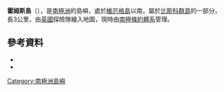 {{coord|65|41|S|65|15|W|source:GNIS|display=title}}

'''霍姆斯島'''（{{lang-en|Holmes Island}}），是[[南極洲|南極洲]]的島嶼，處於[[維厄格島|維厄格島]]以南，屬於[[比斯科群島|比斯科群島]]的一部分，長3公里，由[[英國|英國]]探險隊繪入地圖，現時由[[南極條約體系|南極條約體系]]管理。

==參考資料==
*{{cite gnis | type = antarid | id = 6913| name = Holmes Island | accessdate = 2012-06-22}}
*{{usgs-gazetteer|id=6913}}

{{DEFAULTSORT:Holmes Island}}
[[Category:南極洲島嶼|Category:南極洲島嶼]]


{{Biscoes-geo-stub}}